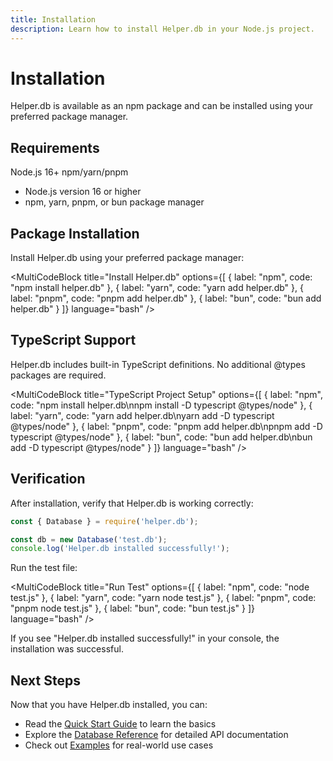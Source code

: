 ```yaml
---
title: Installation
description: Learn how to install Helper.db in your Node.js project.
---
```



# Installation

Helper.db is available as an npm package and can be installed using your preferred package manager.

## Requirements

<Badge variant="default">Node.js 16+</Badge>
<Badge variant="default">npm/yarn/pnpm</Badge>

- Node.js version 16 or higher
- npm, yarn, pnpm, or bun package manager

## Package Installation

Install Helper.db using your preferred package manager:

<MultiCodeBlock
  title="Install Helper.db"
  options={[
    { label: "npm", code: "npm install helper.db" },
    { label: "yarn", code: "yarn add helper.db" },
    { label: "pnpm", code: "pnpm add helper.db" },
    { label: "bun", code: "bun add helper.db" }
  ]}
  language="bash"
/>

## TypeScript Support

Helper.db includes built-in TypeScript definitions. No additional @types packages are required.

<MultiCodeBlock
  title="TypeScript Project Setup"
  options={[
    { label: "npm", code: "npm install helper.db\nnpm install -D typescript @types/node" },
    { label: "yarn", code: "yarn add helper.db\nyarn add -D typescript @types/node" },
    { label: "pnpm", code: "pnpm add helper.db\npnpm add -D typescript @types/node" },
    { label: "bun", code: "bun add helper.db\nbun add -D typescript @types/node" }
  ]}
  language="bash"
/>

## Verification

After installation, verify that Helper.db is working correctly:

```javascript title="test.js"
const { Database } = require('helper.db');

const db = new Database('test.db');
console.log('Helper.db installed successfully!');
```

Run the test file:

<MultiCodeBlock
  title="Run Test"
  options={[
    { label: "npm", code: "node test.js" },
    { label: "yarn", code: "yarn node test.js" },
    { label: "pnpm", code: "pnpm node test.js" },
    { label: "bun", code: "bun test.js" }
  ]}
  language="bash"
/>

If you see "Helper.db installed successfully!" in your console, the installation was successful.

## Next Steps

Now that you have Helper.db installed, you can:

- Read the [Quick Start Guide](/guides/quick-start/) to learn the basics
- Explore the [Database Reference](/reference/database/) for detailed API documentation
- Check out [Examples](/examples/) for real-world use cases